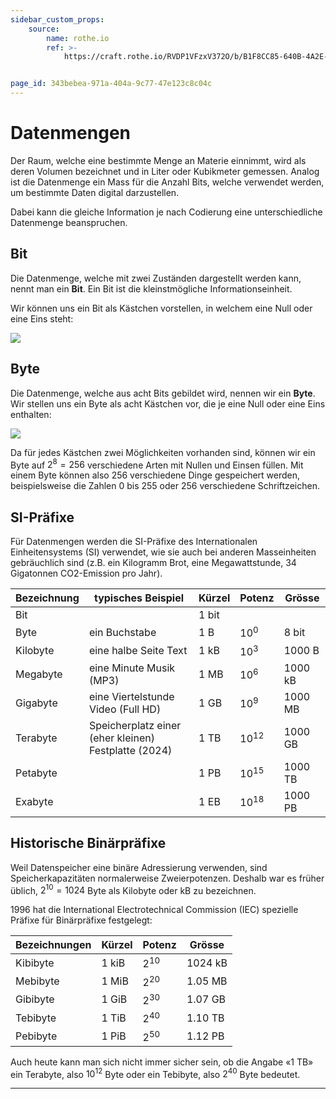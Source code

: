 ```yaml
---
sidebar_custom_props:
    source:
        name: rothe.io
        ref: >-
            https://craft.rothe.io/RVDP1VFzxV372O/b/B1F8CC85-640B-4A2E-8141-ECFB1BA6C1DC/1.3-%E2%80%94-Datenmengen


page_id: 343bebea-971a-404a-9c77-47e123c8c04c
---
```


# Datenmengen

Der Raum, welche eine bestimmte Menge an Materie einnimmt, wird als deren Volumen bezeichnet und in Liter oder Kubikmeter gemessen. Analog ist die Datenmenge ein Mass für die Anzahl Bits, welche verwendet werden, um bestimmte Daten digital darzustellen.

Dabei kann die gleiche Information je nach Codierung eine unterschiedliche Datenmenge beanspruchen.

## Bit

Die Datenmenge, welche mit zwei Zuständen dargestellt werden kann, nennt man ein **Bit**. Ein Bit ist die kleinstmögliche Informationseinheit.

Wir können uns ein Bit als Kästchen vorstellen, in welchem eine Null oder eine Eins steht:

![](img/bit.png)

## Byte

Die Datenmenge, welche aus acht Bits gebildet wird, nennen wir ein **Byte**. Wir stellen uns ein Byte als acht Kästchen vor, die je eine Null oder eine Eins enthalten:

![](img/byte.png)

Da für jedes Kästchen zwei Möglichkeiten vorhanden sind, können wir ein Byte auf $2^8=256$ verschiedene Arten mit Nullen und Einsen füllen. Mit einem Byte können also $256$ verschiedene Dinge gespeichert werden, beispielsweise die Zahlen $0$ bis $255$ oder $256$ verschiedene Schriftzeichen.

## SI-Präfixe

Für Datenmengen werden die SI-Präfixe des Internationalen Einheitensystems (SI) verwendet, wie sie auch bei anderen Masseinheiten gebräuchlich sind (z.B. ein Kilogramm Brot, eine Megawattstunde, 34 Gigatonnen CO2-Emission pro Jahr).

| Bezeichnung | typisches Beispiel                                   | Kürzel  | Potenz    | Grösse    |
| ----------- | ---------------------------------------------------- | ------- | --------- | --------- |
| Bit         |                                                      | $1$ bit |           |           |
| Byte        | ein Buchstabe                                        | $1$ B   | $10^0$    | $8$ bit   |
| Kilobyte    | eine halbe Seite Text                                | $1$ kB  | $10^3$    | $1000$ B  |
| Megabyte    | eine Minute Musik (MP3)                              | $1$ MB  | $10^6$    | $1000$ kB |
| Gigabyte    | eine Viertelstunde Video (Full HD)                   | $1$ GB  | $10^9$    | $1000$ MB |
| Terabyte    | Speicherplatz einer (eher kleinen) Festplatte (2024) | $1$ TB  | $10^{12}$ | $1000$ GB |
| Petabyte    |                                                      | $1$ PB  | $10^{15}$ | $1000$ TB |
| Exabyte     |                                                      | $1$ EB  | $10^{18}$ | $1000$ PB |

## Historische Binärpräfixe

Weil Datenspeicher eine binäre Adressierung verwenden, sind Speicherkapazitäten normalerweise Zweierpotenzen. Deshalb war es früher üblich, $2^{10}=1024$ Byte als Kilobyte oder kB zu bezeichnen.

1996 hat die International Electrotechnical Commission (IEC) spezielle Präfixe für Binärpräfixe festgelegt:

| Bezeichnungen | Kürzel  | Potenz   | Grösse    |
| ------------- | ------- | -------- | --------- |
| Kibibyte      | $1$ kiB | $2^{10}$ | $1024$ kB |
| Mebibyte      | $1$ MiB | $2^{20}$ | $1.05$ MB |
| Gibibyte      | $1$ GiB | $2^{30}$ | $1.07$ GB |
| Tebibyte      | $1$ TiB | $2^{40}$ | $1.10$ TB |
| Pebibyte      | $1$ PiB | $2^{50}$ | $1.12$ PB |

Auch heute kann man sich nicht immer sicher sein, ob die Angabe «1 TB» ein Terabyte, also $10^{12}$ Byte oder ein Tebibyte, also $2^{40}$ Byte bedeutet.

---
